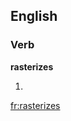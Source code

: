 
==English==

===Verb===
'''rasterizes'''

# {{third-person singular of|[[rasterize]]}}

[[fr:rasterizes]]